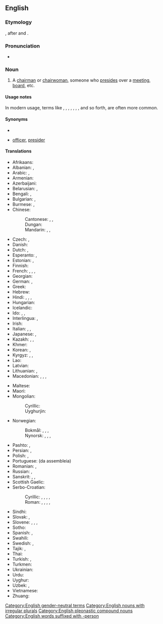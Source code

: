 ==English==

===Etymology===
{{compound|en|chair|person}}, after {{m|en|chairman}} and {{m|en|chairwoman}}.

===Pronunciation===
* {{audio|en|LL-Q1860 (eng)-Vininn126-chairperson.wav|Audio (US)}}

===Noun===
{{en-noun|s|chairpeople}}

# A [[chairman]] or [[chairwoman]], someone who [[preside]]s over a [[meeting]], [[board]], etc.
#: {{ux|en|She was the '''chairperson''' of the board and she [[preside]]d over the meeting.}}

====Usage notes====
In modern usage, terms like {{m|en|chair}}, {{m|en|moderator}}, {{m|en|coordinator}}, {{m|en|presiding}} {{m|en|officer}}, {{m|en|group}} {{m|en|leader}}, {{m|en|head}}, {{m|en|facilitator}}, and so forth, are often more common.

====Synonyms====
* {{l|en|chair}}
* {{l|en|presiding}} [[officer]], [[presider]]

====Translations====
{{trans-top|a person who presides over a meeting, a board}}
* Afrikaans: {{t+|af|voorsitter}}
* Albanian: {{t+|sq|kryetar|m}}, {{t+|sq|kryetare|f}}
* Arabic: {{t|ar|رَئِيس|m}}, {{t+|ar|صَدْر|m}}
* Armenian: {{t+|hy|նախագահ}}
* Azerbaijani: {{t|az|sədr}}
* Belarusian: {{t|be|старшыня́|m|f}}, {{t+|be|галава́|m|f}}
* Bengali: {{t|bn|সভাপতি|sc=Beng}}, {{t|bn|সভানেত্রী|sc=Beng}}
* Bulgarian: {{t+|bg|председа́тел|m|sc=Cyrl}}, {{t|bg|председа́телка|f}}
* Burmese: {{t+|my|သဘာပတိ}}, {{t+|my|ဥက္ကဋ္ဌ}}
* Chinese:
*: Cantonese: {{t+|zh|主席|tr=zyu2 zik6|sc=Hani}}, {{t+|zh|議長|sc=Hani}}, {{t|yue|议长|tr=ji5 zoeng2|sc=Hani}}
*: Dungan: {{t|dng|җўщи}}
*: Mandarin: {{t+|zh|主席|tr=zhǔxí|sc=Hani}}, {{t+|zh|議長|sc=Hani}}, {{t+|cmn|议长|tr=yìzhǎng|sc=Hani}}
* Czech: {{t+|cs|předseda|m}}, {{t+|cs|předsedkyně|f}}
* Danish: {{t|da|formand|c}}
* Dutch: {{t+|nl|voorzitter|m}}, {{t+|nl|voorzitster|f}}
* Esperanto: {{t|eo|prezidanto}}, {{t|eo|prezidantino}} {{qualifier|female}}
* Estonian: {{t|et|eesistuja}}, {{t+|et|esimees}}
* Finnish: {{t+|fi|puheenjohtaja}}
* French: {{t+|fr|secrétaire général|m}}, {{t+|fr|secrétaire générale|f}}, {{t+|fr|président|m}}, {{t+|fr|présidente|f}}
* Georgian: {{t|ka|თავმჯდომარე|sc=Geor}}
* German: {{t+|de|Vorsitzender|m}}, {{t+|de|Vorsitzende|f}}
* Greek: {{t+|el|πρόεδρος|m|f}}
* Hebrew: {{t|he|יושב ראש|m|tr=yoshév rosh}}
* Hindi: {{t+|hi|अध्यक्ष|m|sc=Deva}}, {{t|hi|अध्यक्षा|f|sc=Deva}}, {{t+|hi|सभापति|m}}, {{t|hi|सभाध्यक्ष|m}}
* Hungarian: {{t+|hu|elnök}}
* Icelandic: {{t|is|formaður|m}}
* Ido: {{t+|io|prezidanto}}, {{t|io|prezidantulo}} {{q|male}}, {{t|io|prezidantino}} {{q|female}}
* Interlingua: {{t|ia|presidente}}, {{t|ia|chairman}}
* Irish: {{t|ga|cathaoirleach|m}}
* Italian: {{t+|it|presidente|m}}, {{t+|it|presidentessa|f}}, {{t+|it|capo|m}}
* Japanese: {{t+|ja|議長|tr=ぎちょう, gichō}}, {{t+|ja|委員長|tr=いいんちょう, iinchō}}
* Kazakh: {{t|kk|басқарма}}, {{t|kk|төраға}}, {{t|kk|басқарушы}}
* Khmer: {{t+|km|ប្រធាន}}
* Korean: {{t+|ko|의장}}, {{t+|ko|위원장}}
* Kyrgyz: {{t+|ky|башкарма}}, {{t|ky|төр ага}}, {{t|ky|председатель}}
* Lao: {{t|lo|ປະທານ}}
* Latvian: {{t|lv|priekšsēdētājs|m}}
* Lithuanian: {{t|lt|pirmininkas|m}}, {{t|lt|pirmininkė|f}}
* Macedonian: {{t|mk|претседател|m|sc=Cyrl}}, {{t|mk|претседавач|m}}, {{t|mk|претседателка|f}}, {{t|mk|претседавачка|f}}
{{trans-mid}}
* Maltese: {{t|mt|ċermen|m}}
* Maori: {{t|mi|heamana}}
* Mongolian:
*: Cyrillic: {{t+|mn|дарга}}
*: Uyghurjin: {{t|mn|ᠳᠠᠷᠤᠭ᠎ᠠ}}
* Norwegian:
*: Bokmål: {{t|nb|styreformann|m}}, {{t|nb|møteleder|m}}, {{t+|nb|leder|m}}, {{t+|nb|formann|m}}
*: Nynorsk: {{t|nn|styreformann|m}}, {{t|nn|møteleiar|m}}, {{t|nn|leiar|m}}, {{t|nn|formann|m}}
* Pashto: {{t|ps|ریيس|m|tr=rayís}}, {{t+|ps|صدر|m|tr=sádǝr}}
* Persian: {{t+|fa|رئیس|tr=ra'is}}, {{t+|fa|صدر|tr=sadr}}
* Polish: {{t+|pl|przewodniczący|m-pr}}, {{t+|pl|przewodnicząca|f}}
* Portuguese: {{t+|pt|presidente}} (da assembleia)
* Romanian: {{t+|ro|președinte|m}}, {{t+|ro|președintă|f}}
* Russian: {{t+|ru|председа́тель|m}}, {{t+|ru|председа́тельница|f}}
* Sanskrit: {{t+|sa|सभापति|m}}, {{t+|sa|प्रधान|m}}, {{t+|sa|अध्यक्ष|m}}
* Scottish Gaelic: {{t|gd|cathraiche|m}}
* Serbo-Croatian:
*: Cyrillic: {{t|sh|председавајући|m}}, {{t|sh|пре́дседнӣк|m}}, {{t|sh|пре́дсједнӣк|m}}, {{t|sh|пре́дседница|f}}, {{t|sh|пре́дсједница|f}}
*: Roman: {{t|sh|predsedavajući|m}}, {{t|sh|prédsednīk|m}}, {{t+|sh|prédsjednīk|m}}, {{t|sh|prédsednica|f}}, {{t+|sh|prédsjednica|f}}
* Sindhi: {{t+|sd|نِشِستمان|sc=Arab}}
* Slovak: {{t|sk|predseda|m}}, {{t|sk|predsedníčka|f}}
* Slovene: {{t|sl|predsedujoči|m}}, {{t|sl|predsedujoča|f}}, {{t+|sl|predsednik|m}}, {{t|sl|predsednica|f}}
* Sotho: {{t|st|modulasetulo}}
* Spanish: {{t+|es|presidente|m}}, {{t+|es|presidenta|f}}
* Swahili: {{t+|sw|mwenyekiti}}
* Swedish: {{t+|sv|ordförande|c}}, {{t+|sv|styrelseordförande|c}} {{q|board}}
* Tajik: {{t|tg|раис}}, {{t|tg|садр}}
* Thai: {{t+|th|ประธาน}}
* Turkish: {{t+|tr|başkan}}, {{t+|tr|reis}}
* Turkmen: {{t+|tk|başlyk}}
* Ukrainian: {{t+|uk|голова́|m|f}}
* Urdu: {{t|ur|صدر|m|tr=sadr}}
* Uyghur: {{t|ug|رەئىس}}
* Uzbek: {{t+|uz|rais}}, {{t+|uz|sadr}}
* Vietnamese: {{t+|vi|chủ tịch}}
* Zhuang: {{t|za|cujsiz}}
{{trans-bottom}}

[[Category:English gender-neutral terms]]
[[Category:English nouns with irregular plurals]]
[[Category:English pleonastic compound nouns]]
[[Category:English words suffixed with -person]]
{{c|en|Leaders|Occupations}}
